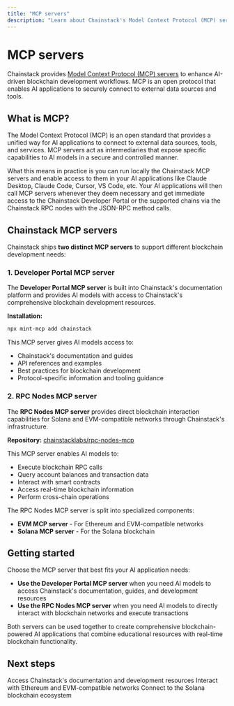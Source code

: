 ```yaml
---
title: "MCP servers"
description: "Learn about Chainstack's Model Context Protocol (MCP) servers for AI-driven blockchain development"
---
```


# MCP servers

Chainstack provides [Model Context Protocol (MCP) servers](https://modelcontextprotocol.io/) to enhance AI-driven blockchain development workflows. MCP is an open protocol that enables AI applications to securely connect to external data sources and tools.

## What is MCP?

The Model Context Protocol (MCP) is an open standard that provides a unified way for AI applications to connect to external data sources, tools, and services. MCP servers act as intermediaries that expose specific capabilities to AI models in a secure and controlled manner.

What this means in practice is you can run locally the Chainstack MCP servers and enable access to them in your AI applications like Claude Desktop, Claude Code, Cursor, VS Code, etc. Your AI applications will then call MCP servers whenever they deem necessary and get immediate access to the Chainstack Developer Portal or the supported chains via the Chainstack RPC nodes with the JSON-RPC method calls.

## Chainstack MCP servers

Chainstack ships **two distinct MCP servers** to support different blockchain development needs:

### 1. Developer Portal MCP server

The **Developer Portal MCP server** is built into Chainstack's documentation platform and provides AI models with access to Chainstack's comprehensive blockchain development resources.

**Installation:**
```bash
npx mint-mcp add chainstack
```

This MCP server gives AI models access to:
- Chainstack's documentation and guides
- API references and examples
- Best practices for blockchain development
- Protocol-specific information and tooling guidance

### 2. RPC Nodes MCP server

The **RPC Nodes MCP server** provides direct blockchain interaction capabilities for Solana and EVM-compatible networks through Chainstack's infrastructure.

**Repository:** [chainstacklabs/rpc-nodes-mcp](https://github.com/chainstacklabs/rpc-nodes-mcp)

This MCP server enables AI models to:
- Execute blockchain RPC calls
- Query account balances and transaction data
- Interact with smart contracts
- Access real-time blockchain information
- Perform cross-chain operations

The RPC Nodes MCP server is split into specialized components:
- **EVM MCP server** - For Ethereum and EVM-compatible networks
- **Solana MCP server** - For the Solana blockchain

## Getting started

Choose the MCP server that best fits your AI application needs:

- **Use the Developer Portal MCP server** when you need AI models to access Chainstack's documentation, guides, and development resources
- **Use the RPC Nodes MCP server** when you need AI models to directly interact with blockchain networks and execute transactions

Both servers can be used together to create comprehensive blockchain-powered AI applications that combine educational resources with real-time blockchain functionality.

## Next steps

<CardGroup cols={2}>
  <Card title="Developer Portal MCP server" href="/docs/developer-portal-mcp-server">
    Access Chainstack's documentation and development resources
  </Card>
  <Card title="EVM MCP server" href="/docs/evm-mcp-server">
    Interact with Ethereum and EVM-compatible networks
  </Card>
  <Card title="Solana MCP server" href="/docs/solana-mcp-server">
    Connect to the Solana blockchain ecosystem
  </Card>
</CardGroup> 